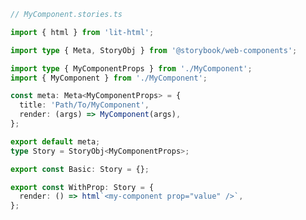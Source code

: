 ```ts
// MyComponent.stories.ts

import { html } from 'lit-html';

import type { Meta, StoryObj } from '@storybook/web-components';

import type { MyComponentProps } from './MyComponent';
import { MyComponent } from './MyComponent';

const meta: Meta<MyComponentProps> = {
  title: 'Path/To/MyComponent',
  render: (args) => MyComponent(args),
};

export default meta;
type Story = StoryObj<MyComponentProps>;

export const Basic: Story = {};

export const WithProp: Story = {
  render: () => html`<my-component prop="value" />`,
};
```
